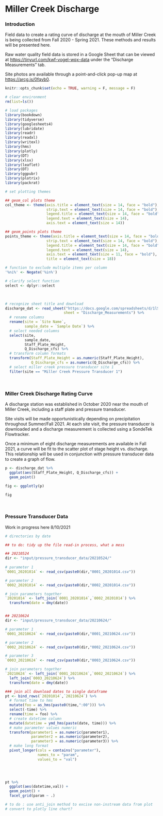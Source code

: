 # Miller Creek Discharge

### Introduction

Field data to create a rating curve of discharge at the mouth of Miller Creek is being collected from Fall 2020 - Spring 2021. These methods and results will be presented here.

Raw water quality field data is stored in a Google Sheet that can be viewed at <https://tinyurl.com/kwf-vogel-wqx-data> under the "Discharge Measurements" tab.

Site photos are available through a point-and-click pop-up map at <https://arcg.is/0fqvb0>.

```r
knitr::opts_chunk$set(echo = TRUE, warning = F, message = F)

# clear environment
rm(list=ls())

# load packages
library(bookdown)
library(tidyverse)
library(googlesheets4)
library(lubridate)
library(readr)
library(readxl)
library(writexl)
library(hms)
library(plotly)
library(DT)
library(xlsx)
library(leaflet)
library(DT)
library(ggpubr)
library(plotrix)
library(packrat)

# set plotting themes

## geom_col plots theme
col_theme <- theme(axis.title = element_text(size = 14, face = "bold"),
                   strip.text = element_text(size = 14, face = "bold"),
                   legend.title = element_text(size = 14, face = "bold"),
                   legend.text = element_text(size = 14),
                   axis.text = element_text(size = 14))

## geom_points plots theme
points_theme <- theme(axis.title = element_text(size = 14, face = "bold"),
                   strip.text = element_text(size = 14, face = "bold"),
                   legend.title = element_text(size = 14, face = "bold"),
                   legend.text = element_text(size = 14),
                   axis.text = element_text(size = 11, face = "bold"),
                   title = element_text(size = 18))

# function to exclude multiple items per column
'%ni%' <- Negate('%in%')

# clarify select function
select <- dplyr::select
```

<br>

```r

# recognize sheet title and download
discharge_dat <- read_sheet("https://docs.google.com/spreadsheets/d/1lS9eJ7kX91IlYwSgiEQm-BQqif_7o5E4MzcBmqpwSoI/edit#gid=0", 
                           sheet = "Discharge_Measurements") %>%
  # rename columns
  rename(site = `Site Name`,
         sample_date = `Sample Date`) %>%
  # select needed columns
  select(site,
         sample_date,
         Staff_Plate_Height,
         Q_Discharge_cfs) %>%
  # transform column formats
  transform(Staff_Plate_Height = as.numeric(Staff_Plate_Height),
            Q_Discharge_cfs = as.numeric(Q_Discharge_cfs)) %>%
  # select miller creek pressure transducer site 1
  filter(site == "Miller Creek Pressure Transducer 1")

```

<br>

### Miller Creek Discharge Rating Curve 

A discharge station was established in October 2020 near the mouth of Miller Creek, including a staff plate and pressure transducer.

Site visits will be made opportunistically depending on precipitation throughout Summer/Fall 2021. At each site visit, the pressure transducer is downloaded and a discharge measurement is collected using a SondeTek Flowtracker.

Once a minimum of eight discharge measurements are available in Fall 2021, a curve will be fit to the scatter plot of stage height vs. discharge. This relationship will be used in conjunction with pressure transducer data to create a graph of flow.

```r
p <- discharge_dat %>%
  ggplot(aes(Staff_Plate_Height, Q_Discharge_cfs)) +
  geom_point()

fig <- ggplotly(p)
```

```r
fig
```

<br>

### Pressure Transducer Data

Work in progress here 8/10/2021

```r
# directories by date

## to do: tidy up the file read-in process, what a mess

## 20210524
dir <- "input/pressure_transducer_data/20210524/"
  
# parameter 1
`0001_20201014` <- read_csv(paste0(dir,"0001_20201014.csv"))

# parameter 2
`0002_20201014` <- read_csv(paste0(dir,"0002_20201014.csv"))

# join parameters together
`20201014` <- left_join(`0001_20201014`,`0002_20201014`) %>%
  transform(date = dmy(date))


## 20210624
dir <- "input/pressure_transducer_data/20210624/"

# parameter 1
`0001_20210624` <- read_csv(paste0(dir,"0001_20210624.csv"))

# parameter 2
`0002_20210624` <- read_csv(paste0(dir,"0002_20210624.csv"))

# parameter 3
`0003_20210624` <- read_csv(paste0(dir,"0003_20210624.csv"))

# join parameters together
`20210624` <- left_join(`0001_20210624`,`0002_20210624`) %>%
  left_join(`0003_20210624`) %>%
  transform(date = dmy(date))

### join all download dates to single dataframe
pt <- bind_rows(`20201014`,`20210624`) %>%
  # format time to hms
  mutate(foo = as_hms(paste0(time,":00"))) %>%
  select(-time) %>%
  rename(time = foo) %>%
  # create datetime column
  mutate(datetime = ymd_hms(paste(date, time))) %>%
  # make parameter values numeric
  transform(parameter1 = as.numeric(parameter1),
            parameter2 = as.numeric(parameter2),
            parameter3 = as.numeric(parameter3)) %>%
  # make long format
  pivot_longer(cols = contains("parameter"),
               names_to = "param",
               values_to = "val")
  

```

<br>


```r
pt %>%
  ggplot(aes(datetime,val)) +
  geom_point() +
  facet_grid(param ~ .)

# to do : use anti_join method to excise non-instream data from plot
# convert to plotly line chart?
```

